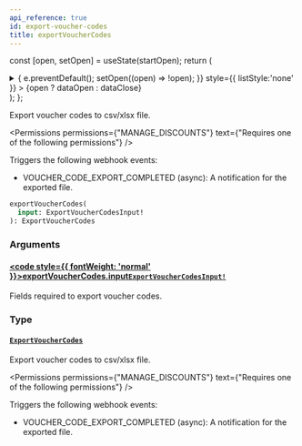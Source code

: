```yaml
---
api_reference: true
id: export-voucher-codes
title: exportVoucherCodes
---
```






const [open, setOpen] = useState(startOpen);
return (
<details {...(open ? { open: true } : {})} className="details" style={{ border:'none', boxShadow:'none', background:'var(--ifm-background-color)' }}>
<summary
onClick={(e) => {
e.preventDefault();
setOpen((open) => !open);
}}
style={{ listStyle:'none' }} >
{open ? dataOpen : dataClose}
</summary>
{open && children}
</details>
);
};

Export voucher codes to csv/xlsx file.


<Badge text="Added in Saleor 3.18" class="badge badge--secondary margin-bottom--sm" />


<FeaturePreview />


<Permissions permissions={"MANAGE_DISCOUNTS"} text={"Requires one of the following permissions"} />


Triggers the following webhook events:

- VOUCHER_CODE_EXPORT_COMPLETED (async): A notification for the exported file.

```graphql
exportVoucherCodes(
  input: ExportVoucherCodesInput!
): ExportVoucherCodes
```

### Arguments

#### [<code style={{ fontWeight: 'normal' }}>exportVoucherCodes.<b>input</b></code>](#)<Bullet />[`ExportVoucherCodesInput!`](../../../api-reference/discounts/inputs/export-voucher-codes-input.mdx) <Badge class="badge badge--secondary" text="non-null"/> <Badge class="badge badge--secondary" text="input"/> <Badge class="badge badge--secondary" text="discounts"/>

Fields required to export voucher codes.

### Type

#### [`ExportVoucherCodes`](../../../api-reference/discounts/objects/export-voucher-codes.mdx) <Badge class="badge badge--secondary" text="object"/> <Badge class="badge badge--secondary" text="discounts"/>

Export voucher codes to csv/xlsx file.


<Badge text="Added in Saleor 3.18" class="badge badge--secondary margin-bottom--sm" />


<FeaturePreview />


<Permissions permissions={"MANAGE_DISCOUNTS"} text={"Requires one of the following permissions"} />


Triggers the following webhook events:

- VOUCHER_CODE_EXPORT_COMPLETED (async): A notification for the exported file.


